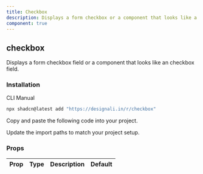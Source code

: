 ```yaml
---
title: Checkbox
description: Displays a form checkbox or a component that looks like a checkbox.
component: true
---
```


<div className="grid gap-3 lg:grid-cols-2 xl:grid-cols-3">
  <ComponentPreview name="checkbox-01" />
  <ComponentPreview name="checkbox-02" />
  <ComponentPreview name="checkbox-03" />
  <ComponentPreview name="checkbox-04" />
  <ComponentPreview name="checkbox-05" />
  <ComponentPreview name="checkbox-06" />
  <ComponentPreview name="checkbox-07" />
  <ComponentPreview name="checkbox-08" />
  <ComponentPreview name="checkbox-09" />
  <ComponentPreview name="checkbox-10" />
  <ComponentPreview name="checkbox-11" />
  <ComponentPreview name="checkbox-12" />
  <ComponentPreview name="checkbox-13" />
  <ComponentPreview name="checkbox-14" />
  <ComponentPreview name="checkbox-15" />
  <ComponentPreview name="checkbox-16" />
  <ComponentPreview name="checkbox-17" />
  <ComponentPreview name="checkbox-18" />
  <ComponentPreview name="checkbox-19" />
  <ComponentPreview name="checkbox-20" />
</div>

## checkbox

Displays a form checkbox field or a component that looks like an checkbox field.

### Installation

<Tabs defaultValue="cli">

<TabsList>
  <TabsTrigger value="cli">CLI</TabsTrigger>
  <TabsTrigger value="manual">Manual</TabsTrigger>
</TabsList>
<TabsContent value="cli">

```bash
npx shadcn@latest add "https://designali.in/r/checkbox"
```

</TabsContent>

<TabsContent value="manual">

<Steps>

<Step>Copy and paste the following code into your project.</Step>

<ComponentSource name="checkbox" />

<Step>Update the import paths to match your project setup.</Step>

</Steps>

</TabsContent>

</Tabs>

### Props

| Prop | Type | Description | Default |
| ---- | ---- | ----------- | ------- |
